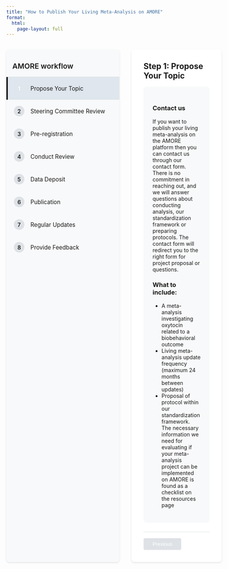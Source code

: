 ```yaml
---
title: "How to Publish Your Living Meta-Analysis on AMORE"
format:
  html:
    page-layout: full
---
```


```{=html}
<div class="wizard-container">
  <div class="wizard-nav">
    <div class="nav-header">
      AMORE workflow 
    </div>
    <ul class="step-list">
      <li class="step-item active" data-step="1">
        <span class="step-number">1</span>
        <span class="step-text">Propose Your Topic</span>
      </li>
      <li class="step-item" data-step="2">
        <span class="step-number">2</span>
        <span class="step-text">Steering Committee Review</span>
      </li>
      <li class="step-item" data-step="3">
        <span class="step-number">3</span>
        <span class="step-text">Pre-registration</span>
      </li>
      <li class="step-item" data-step="4">
        <span class="step-number">4</span>
        <span class="step-text">Conduct Review</span>
      </li>
      <li class="step-item" data-step="5">
        <span class="step-number">5</span>
        <span class="step-text">Data Deposit</span>
      </li>
      <li class="step-item" data-step="6">
        <span class="step-number">6</span>
        <span class="step-text">Publication</span>
      </li>
      <li class="step-item" data-step="7">
        <span class="step-number">7</span>
        <span class="step-text">Regular Updates</span>
      </li>
      <li class="step-item" data-step="8">
        <span class="step-number">8</span>
        <span class="step-text">Provide Feedback</span>
      </li>
    </ul>
  </div>

  <div class="wizard-content">
    <!-- Step 1: Propose Your Topic -->
    <div class="step-content active" id="step1">
      <h2>Step 1: Propose Your Topic</h2>
      <div class="content-box">
        <h3>Contact us</h3>
        <p>
        If you want to publish your living meta-analysis on the AMORE platform then you can contact us through our contact form. There is no commitment in reaching out, and we will answer questions about conducting analysis, our standardization framework or preparing protocols. The contact form will redirect you to the right form for project proposal or questions. 
        </p>
        <h3>What to include:</h3>
        <ul>
          <li>A meta-analysis investigating oxytocin related to a biobehavioral outcome</li>
          <li>Living meta-analysis update frequency (maximum 24 months between updates)</li>
          <li>Proposal of protocol within our standardization framework. The necessary information we need for evaluating if your meta-analysis project can be implemented on AMORE is found as a checklist on the resources page</li>
        </ul>
      </div>
    </div>

    <!-- Step 2: Steering Committee Review -->
    <div class="step-content" id="step2">
      <h2>Step 2: Steering Committee Review</h2>
      <div class="content-box">
        <h3>Review Process</h3>
        <ul>
          <li>Evaluation that living meta-analysis is within platform remit</li>
          <li>Confirmation that topic is suitable for inclusion</li>
          <li>Verification that all mandatory requirements from checklist are met</li>
          <li>Methodological review and advice if needed</li>
        </ul>
      </div>
    </div>

    <!-- Step 3: Pre-registration -->
    <div class="step-content" id="step3">
      <h2>Step 3: Pre-registration</h2>
      <div class="content-box">
        <h3>Registration Requirements</h3>
        <ul>
          <li>Pre-register in recognised repository (e.g. Open Science Framework, PROSPERO)</li>
          <li>Project will be added to AMORE homepage with its own project page</li>
        </ul>
      </div>
    </div>
    
    <!-- Step 4: Conduct Review -->
    <div class="step-content" id="step4">
      <h2>Step 4: Conduct Review</h2>
      <div class="content-box">
        <h3>Perform systematic review</h3>
        <ul>
          <li>Conduct review based on pre-registered protocol</li>
          <li>Analyses must be performed on free software for reproducibility</li>
          <li>Track any deviations from protocol and document in deviation report</li>
        </ul>
      </div>
    </div>

    <!-- Step 5: Data Deposit -->
    <div class="step-content" id="step5">
      <h2>Step 5: Data Deposit</h2>
      <div class="content-box">
        <h3>Data Requirements</h3>
        <ul>
          <li>Deposit complete dataset in recognized repository (e.g. Open Science Framework or Zenodo)</li> 
          <li>Deposit free software script in recognised repository</li>
          <li>Provide deviation report as supplementary material to analysis script</li>
        </ul>
      </div>
    </div>

    <!-- Step 6: Publication -->
    <div class="step-content" id="step6">
      <h2>Step 6: Publication</h2>
      <div class="content-box">
        <h3>Publication Process</h3>
        <ul>
          <li>Publish manuscript on recognized pre-print server (e.g., Open Science Framework)</li>
          <li>Submit to peer-reviewed journal</li>
          <li>Project page will be updated with links to:</li>
          <ul>
            <li>Pre-print</li>
            <li>Published paper</li>
            <li>Deviation report</li>
          </ul>
          <li>Ensure all documentation remains accessible</li>
        </ul>
      </div>
    </div>

    <!-- Step 7: Regular Updates -->
    <div class="step-content" id="step7">
      <h2>Step 7: Regular Updates</h2>
      <div class="content-box">
        <h3>Update Requirements</h3>
        <ul>
          <li>Conduct new searches according to update plan</li>
          <li>Maximum time between updates: 24 months</li>
          <li>For each update:</li>
          <ul>
            <li>Document all changes</li>
            <li>Remove any retracted papers</li>
            <li>Update all relevant materials</li>
            <li>Maintain accessibility of all documents</li>
          </ul>
          <li>Follow original protocol for consistency</li>
        </ul>
      </div>
    </div>
    
    <!-- Step 8: Provide Feedback -->
    <div class="step-content" id="step8">
      <h2>Step 8: Provide Feedback</h2>
      <div class="content-box">
        <h3>Help Us Improve</h3>
        <p>
          Your experience publishing on AMORE is valuable! We welcome feedback on:
        </p>
        <ul>
          <li>The publication workflow and process</li>
          <li>Platform functionality and user experience</li>
          <li>Documentation and guidance clarity</li>
          <li>Thoughts on the standardised framework</li>
          <li>Any challenges you encountered</li>
        </ul>
        <p>
          Your input helps us continuously improve AMORE for the research community.
        </p>
        <div style="text-align: center; margin-top: 2rem;">
          <a href="contact.html#feedback-form" class="primary-button">
            Share Your Feedback
          </a>
        </div>
      </div>
    </div>

    <div class="wizard-navigation">
      <button class="nav-button prev-button" disabled>Previous</button>
      <button class="nav-button next-button">Next</button>
    </div>
  </div>
</div>

<style>
.wizard-container {
  display: flex;
  gap: 2rem;
  margin: 2rem auto;
  max-width: 1200px;
  min-height: 600px;
  align-items: stretch; /* Make both containers same height */
}

.wizard-nav {
  flex: 0 0 300px;
  background: #f8f9fa;
  border-radius: 8px;
  padding: 1rem 0;
  box-shadow: 0 2px 4px rgba(0,0,0,0.1);
  display: flex;
  flex-direction: column;
}

.nav-header {
  padding: 1rem;
  font-weight: 600;
  font-size: 1.2rem;
  color: var(--primary-color);
  border-bottom: 1px solid #dee2e6;
}

.step-list {
  list-style: none;
  padding: 0;
  margin: 0;
  flex: 1; /* Take up remaining space in nav */
}

.step-item {
  display: flex;
  align-items: center;
  padding: 1rem;
  cursor: pointer;
  transition: all 0.3s ease;
  border-left: 4px solid transparent;
}

.step-item:hover {
  background: rgba(92, 105, 151, 0.1);
}

.step-item.active {
  background: rgba(9, 64, 116, 0.1);
  border-left-color: var(--primary-color);
}

.step-item.active .step-number {
  background: var(--primary-color);
  color: white;
}

.step-number {
  width: 28px;
  height: 28px;
  background: #dee2e6;
  border-radius: 50%;
  display: flex;
  align-items: center;
  justify-content: center;
  margin-right: 1rem;
  font-weight: 600;
  font-size: 0.9rem;
}

.step-text {
  font-size: 0.95rem;
}

.wizard-content {
  flex: 1;
  padding: 2rem;
  background: white;
  border-radius: 8px;
  box-shadow: 0 2px 4px rgba(0,0,0,0.1);
  display: flex;
  flex-direction: column;
}

.step-content {
  display: none;
  flex: 1; /* Take up available space */
}

.step-content.active {
  display: block;
}

/* Move h2 higher up in the box */
.step-content h2 {
  margin-top: 0;
  margin-bottom: 1rem;
  padding-top: 0;
}

.content-box {
  background: #f8f9fa;
  padding: 1.5rem;
  border-radius: 8px;
  margin-bottom: 1.5rem;
  flex: 1; /* Take up remaining space */
}

.wizard-navigation {
  display: flex;
  justify-content: space-between;
  margin-top: auto; /* Push to bottom */
  padding-top: 1rem;
  border-top: 1px solid #dee2e6;
}

.nav-button {
  padding: 0.5rem 1.5rem;
  background: var(--primary-color);
  color: white;
  border: none;
  border-radius: 4px;
  cursor: pointer;
  transition: all 0.3s ease;
}

.nav-button:hover:not(:disabled) {
  background: var(--secondary-color);
}

.nav-button:disabled {
  background: #dee2e6;
  cursor: not-allowed;
}

@media (max-width: 768px) {
  .wizard-container {
    flex-direction: column;
  }

  .wizard-nav {
    flex: none;
    width: 100%;
    position: relative;
    top: 0;
  }
  
  .wizard-content {
    min-height: 400px;
  }
}
</style>

<script>
document.addEventListener('DOMContentLoaded', function() {
    const stepItems = document.querySelectorAll('.step-item');
    const stepContents = document.querySelectorAll('.step-content');
    const prevButton = document.querySelector('.prev-button');
    const nextButton = document.querySelector('.next-button');
    let currentStep = 1;
    
    function setActiveStep(stepNumber) {
        // Update navigation items
        stepItems.forEach(item => {
            if (parseInt(item.dataset.step) === stepNumber) {
                item.classList.add('active');
            } else {
                item.classList.remove('active');
            }
        });
        
        // Update content sections
        stepContents.forEach(content => {
            if (content.id === `step${stepNumber}`) {
                content.classList.add('active');
            } else {
                content.classList.remove('active');
            }
        });
        
        // Update button states
        prevButton.disabled = stepNumber === 1;
        nextButton.disabled = stepNumber === 8;
        
        currentStep = stepNumber;
    }
    
    // Add click handlers for step items
    stepItems.forEach(item => {
        item.addEventListener('click', () => {
            const stepNumber = parseInt(item.dataset.step);
            setActiveStep(stepNumber);
        });
    });
    
    // Add click handlers for navigation buttons
    prevButton.addEventListener('click', () => {
        if (currentStep > 1) {
            setActiveStep(currentStep - 1);
        }
    });
    
    nextButton.addEventListener('click', () => {
        if (currentStep < 8) { 
            setActiveStep(currentStep + 1);
        }
    });

    // Initialize the first step
    setActiveStep(1);
});
</script>
```